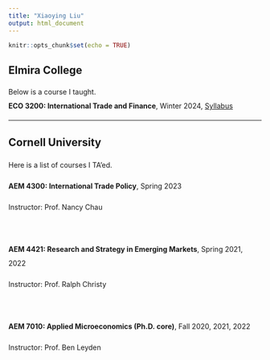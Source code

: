 ```yaml
---
title: "Xiaoying Liu"
output: html_document
---
```


```r
knitr::opts_chunk$set(echo = TRUE)
```


## Elmira College

<div style="line-height: 2em;">

Below is a course I taught. \
**ECO 3200: International Trade and Finance**, Winter 2024, [Syllabus](files/ECO3200_01_XiaoyingLiu_WI24.pdf)

---

## Cornell University

Here is a list of courses I TA'ed.

**AEM 4300: International Trade Policy**, Spring 2023

Instructor: Prof. Nancy Chau

\

**AEM 4421: Research and Strategy in Emerging Markets**, Spring 2021, 2022

Instructor: Prof. Ralph Christy

\

**AEM 7010: Applied Microeconomics (Ph.D. core)**, Fall 2020, 2021, 2022

Instructor: Prof. Ben Leyden



</div>
